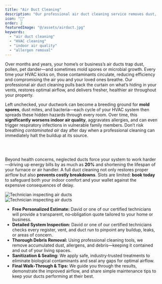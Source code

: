 ```yaml
---
title: "Air Duct Cleaning"
description: "Our professional air duct cleaning service removes dust, pet dander, pollen, mold spores, and microbial contaminants from your HVAC system, dramatically improving indoor air quality and reducing allergy and asthma triggers. By clearing blockages and debris, it enhances airflow and system efficiency—potentially lowering energy consumption by up to 20%—and extends the lifespan of your HVAC equipment. Additionally, clean ducts eliminate musty odors and decrease dust accumulation throughout your home, resulting in a fresher, healthier living environment."
icon: "💨"
order: 2
featuredImage: "@/assets/airduct.jpg"
keywords:
  - "air duct cleaning"
  - "HVAC cleaning"
  - "indoor air quality"
  - "allergen removal"
---
```



<Section
  variant="imageCol3"
  childSlotClass="flex flex-row-reverse"
>
  <Section
    variant="textCol"
  >
  <Section
    variant="headAndP"
    heading={[{ text: "What Is Air Duct Cleaning?", tagName: "h4" }]}
  >
    <p>
      Over months and years, your home’s or business’s air ducts trap dust,
      pollen, pet dander—and sometimes mold spores or microbial growth. Every
      time your HVAC kicks on, those contaminants circulate, reducing efficiency
      and compromising the air you and your loved ones breathe. Our professional
      air duct cleaning pulls back the curtain on what’s hiding in your vents,
      restores optimal airflow, and delivers fresher, healthier air throughout
      your property.
    </p>
  </Section>
    <Section
        variant="headAndP"
    heading={[{ text: "Why You Can’t Wait to Clean Your Air Ducts", tagName: "h4" }]}
  >
    <p>
    Left unchecked, your ductwork can become a breeding ground for <strong>mold spores</strong>, dust mites, and bacteria—each cycle of your HVAC system then spreads these hidden hazards through every room. Over time, this <strong>significantly worsens indoor air quality</strong>, aggravates allergies, and can even trigger respiratory infections in vulnerable family members. Don’t risk breathing <em>contaminated air</em> day after day when a professional cleaning can immediately halt the buildup at its source.
  </p>
  <br></br>
  <p>
    Beyond health concerns, neglected ducts force your system to work harder—driving up energy bills by as much as <strong>20%</strong> and shortening the lifespan of your furnace or air handler. A full duct cleaning not only restores proper airflow but also <strong>prevents costly breakdowns</strong>. Slots are limited: <strong>book today</strong> to safeguard both your indoor comfort and your wallet against the expensive consequences of delay.
  </p>
  </Section>
 
  </Section>
 
  <Section variant="contentImgSec">
    <Image
      src={ductImg}
      alt="Technician inspecting air ducts"
      class="w-full h-auto rounded-lg shadow-lg mb-6"
      loading="lazy"
    />
  </Section>
</Section>


<Section variant="imageCol3" childSlotClass="flex flex-row-reverse">
   <Section variant="contentImgSec">
    <Image
      src={ductImg}
      alt="Technician inspecting air ducts"
      class="w-full h-auto rounded-lg shadow-lg mb-6"
      loading="lazy"
    />
  </Section>
<Section
  heading={[{ text: "Our Five‑Step Air Duct Cleaning Process", tagName: "h4" }]}
  description="At Cleanomatic, we’ve refined air duct cleaning into a clear, five‑step experience—focused on delivering healthier air, improved efficiency, and complete peace of mind."
      variant="textCol"
      sectionClass="lg:sticky lg:top-0"

>
  <ul class="list-disc ml-6 space-y-4">
    <li>
      <strong>Free Personalized Estimate:</strong> David or one of our certified technicians will provide a transparent, no‑obligation quote tailored to your home or business.
    </li>
    <li>
      <strong>Detailed System Inspection:</strong> David or one of our certified technicians checks every register, vent, and duct run to pinpoint any buildup, leaks, or areas of concern.
    </li>
    <li>
      <strong>Thorough Debris Removal:</strong> Using professional cleaning tools, we remove accumulated dust, allergens, and debris—keeping it contained and out of your living spaces.
    </li>
    <li>
      <strong>Sanitization & Sealing:</strong> We apply safe, industry‑trusted treatments to eliminate biological contaminants and seal any gaps for optimal airflow.
    </li>
    <li>
      <strong>Final Walk‑Through & Tips:</strong> We guide you through the results, demonstrate the improved airflow, and share simple maintenance tips to keep your ducts performing at their best.
    </li>
  </ul>
  </Section>

</Section>
